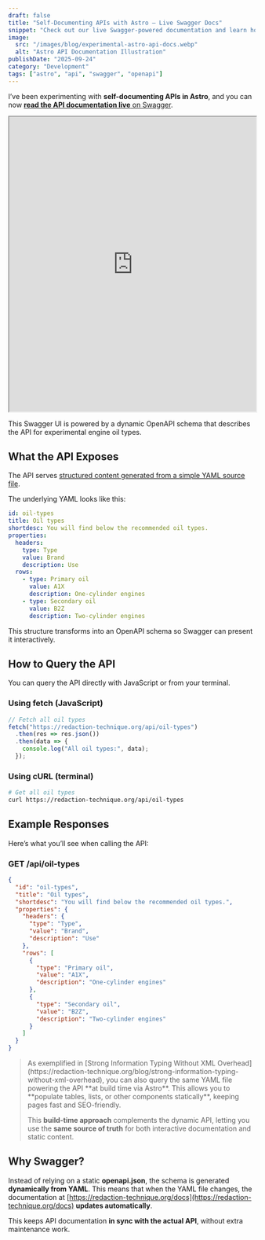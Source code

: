 ```yaml
---
draft: false
title: "Self-Documenting APIs with Astro – Live Swagger Docs"
snippet: "Check out our live Swagger-powered documentation and learn how to query our experimental API that serves YAML-based engine oil data."
image:
  src: "/images/blog/experimental-astro-api-docs.webp"
  alt: "Astro API Documentation Illustration"
publishDate: "2025-09-24"
category: "Development"
tags: ["astro", "api", "swagger", "openapi"]
---
```


I’ve been experimenting with **self-documenting APIs in Astro**, and you can now [**read the API documentation live** on Swagger](https://redaction-technique.org/docs).

<iframe
  title="Redaction Technique Documentation"
  src="https://redaction-technique.org/docs"
  width="100%"
  height="600"
  style={{ border: 'none' }}
  loading="lazy"
></iframe>

This Swagger UI is powered by a dynamic OpenAPI schema that describes the API for experimental engine oil types.

## What the API Exposes

The API serves [structured content generated from a simple YAML source file](https://redaction-technique.org/api/oil-types).  

The underlying YAML looks like this:

```yaml
id: oil-types
title: Oil types
shortdesc: You will find below the recommended oil types.
properties:
  headers:
    type: Type
    value: Brand
    description: Use
  rows:
    - type: Primary oil
      value: A1X
      description: One-cylinder engines
    - type: Secondary oil
      value: B2Z
      description: Two-cylinder engines
```

This structure transforms into an OpenAPI schema so Swagger can present it interactively.

## How to Query the API

You can query the API directly with JavaScript or from your terminal.

### Using fetch (JavaScript)

```ts
// Fetch all oil types
fetch("https://redaction-technique.org/api/oil-types")
  .then(res => res.json())
  .then(data => {
    console.log("All oil types:", data);
  });
```

### Using cURL (terminal)

```bash
# Get all oil types
curl https://redaction-technique.org/api/oil-types
```

## Example Responses

Here’s what you’ll see when calling the API:

### GET /api/oil-types

```json
{
  "id": "oil-types",
  "title": "Oil types",
  "shortdesc": "You will find below the recommended oil types.",
  "properties": {
    "headers": {
      "type": "Type",
      "value": "Brand",
      "description": "Use"
    },
    "rows": [
      {
        "type": "Primary oil",
        "value": "A1X",
        "description": "One-cylinder engines"
      },
      {
        "type": "Secondary oil",
        "value": "B2Z",
        "description": "Two-cylinder engines"
      }
    ]
  }
}
```

<blockquote>
As exemplified in [Strong Information Typing Without XML Overhead](https://redaction-technique.org/blog/strong-information-typing-without-xml-overhead), you can also query the same YAML file powering the API **at build time via Astro**. This allows you to **populate tables, lists, or other components statically**, keeping pages fast and SEO-friendly.

This **build-time approach** complements the dynamic API, letting you use the **same source of truth** for both interactive documentation and static content.
</blockquote>

## Why Swagger?

Instead of relying on a static **openapi.json**, the schema is generated **dynamically from YAML**.
This means that when the YAML file changes, the documentation at [https://redaction-technique.org/docs](https://redaction-technique.org/docs) **updates automatically**.

This keeps API documentation **in sync with the actual API**, without extra maintenance work.
